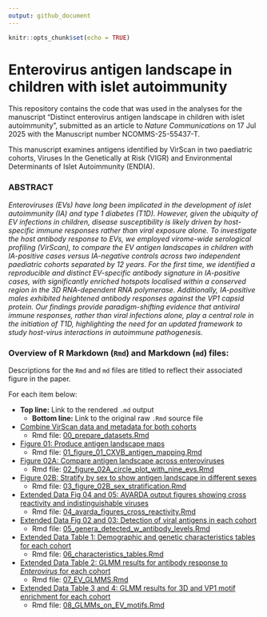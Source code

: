 ```yaml
---
output: github_document
---
```


```r
knitr::opts_chunk$set(echo = TRUE)
```

# Enterovirus antigen landscape in children with islet autoimmunity

This repository contains the code that was used in the analyses for the manuscript "Distinct enterovirus antigen landscape in children with islet autoimmunity", submitted as an article to *Nature Communications* on 17 Jul 2025 with the Manuscript number NCOMMS-25-55437-T. 

This manuscript examines antigens identified by VirScan in two paediatric cohorts, Viruses In the Genetically at Risk (VIGR) and Environmental Determinants of Islet Autoimmunity (ENDIA).

### ABSTRACT

<i>
Enteroviruses (EVs) have long been implicated in the development of islet autoimmunity (IA) and type 1 diabetes (T1D). However, given the ubiquity of EV infections in children, disease susceptibility is likely driven by host-specific immune responses rather than viral exposure alone. To investigate the host antibody response to EVs, we employed virome-wide serological profiling (VirScan), to compare the EV antigen landscapes in children with IA-positive cases versus IA-negative controls across two independent paediatric cohorts separated by 12 years. For the first time, we identified a reproducible and distinct EV-specific antibody signature in IA-positive cases, with significantly enriched hotspots localised within a conserved region in the 3D  RNA-dependent RNA polymerase. Additionally, IA-positive males exhibited heightened antibody responses against the VP1 capsid protein. Our findings provide paradigm-shifting evidence that antiviral immune responses, rather than viral infections alone, play a central role in the initiation of T1D, highlighting the need for an updated framework to study host-virus interactions in autoimmune pathogenesis. </i>

### Overview of R Markdown (`Rmd`) and Markdown (`md`) files:

Descriptions for the `Rmd` and `md` files are titled to reflect their associated figure in the paper. 

For each item below:

- **Top line:** Link to the rendered `.md` output
    + **Bottom line:** Link to the original raw `.Rmd` source file
    
-   [Combine VirScan data and metadata for both cohorts](00_prepare_datasets.md)
    + Rmd file: [00_prepare_datasets.Rmd](00_prepare_datasets.Rmd)

-   [Figure 01: Produce antigen landscape maps](01_figure_01_CXVB_antigen_mapping.md)
    + Rmd file: [01_figure_01_CXVB_antigen_mapping.Rmd](01_figure_01_CXVB_antigen_mapping.Rmd)

-   [Figure 02A: Compare antigen landscape across enteroviruses](02_figure_02A_circle_plot_with_nine_evs.md)
    + Rmd file: [02_figure_02A_circle_plot_with_nine_evs.Rmd](02_figure_02A_circle_plot_with_nine_evs.Rmd)
    
-   [Figure 02B: Stratify by sex to show antigen landscape in different sexes](03_figure_02B_sex_stratification.md)
    + Rmd file: [03_figure_02B_sex_stratification.Rmd](03_figure_02B_sex_stratification.Rmd)
    
-   [Extended Data Fig 04 and 05: AVARDA output figures showing cross reactivity and indistinguishable viruses](04_avarda_figures_cross_reactivity.md)
    + Rmd file: [04_avarda_figures_cross_reactivity.Rmd](04_avarda_figures_cross_reactivity.Rmd)
    
-   [Extended Data Fig 02 and 03: Detection of viral antigens in each cohort ](05_genera_detected_w_antibody_levels.md)
    + Rmd file: [05_genera_detected_w_antibody_levels.Rmd](05_genera_detected_w_antibody_levels.Rmd)
    
-   [Extended Data Table 1: Demographic and genetic characteristics tables for each cohort ](06_characteristics_tables.md)
    + Rmd file: [06_characteristics_tables.Rmd](06_characteristics_tables.Rmd)
    
-   [Extended Data Table 2: GLMM results for antibody response to *Enterovirus* for each cohort ](07_EV_GLMMS.md)
    + Rmd file: [07_EV_GLMMS.Rmd](07_EV_GLMMS.Rmd)
    
-   [Extended Data Table 3 and 4: GLMM results for 3D and VP1 motif enrichment for each cohort ](08_GLMMs_on_EV_motifs.md)
    + Rmd file: [08_GLMMs_on_EV_motifs.Rmd](08_GLMMs_on_EV_motifs.Rmd)
    
    